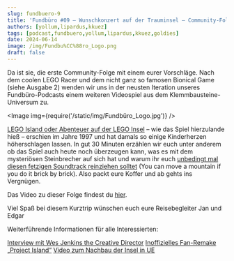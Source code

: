 ```yaml
---
slug: fundbuero-9
title: 'Fundbüro #09 – Wunschkonzert auf der Trauminsel – Community-Folge 1'
authors: [yollum,lipardus,kkuez]
tags: [podcast,fundbuero,yollum,lipardus,kkuez,goldies]
date: 2024-06-14
image: /img/Fundbu%CC%88ro_Logo.png
draft: false
---
```



Da ist sie, die erste Community-Folge mit einem eurer Vorschläge. Nach dem coolen LEGO Racer und dem nicht ganz so famosen Bionical Game (siehe Ausgabe 2) wenden wir uns in der neusten Iteration unseres Fundbüro-Podcasts einem weiteren Videospiel aus dem Klemmbausteine-Universum zu.

<Image img={require('/static/img/Fundbüro_Logo.jpg')} />

<!--truncate-->

[LEGO Island oder Abenteuer auf der LEGO Insel](https://www.mobygames.com/game/5188/lego-island/) – wie das Spiel hierzulande hieß – erschien im Jahre 1997 und hat damals so einige Kinderherzen höherschlagen lassen. In gut 30 Minuten erzählen wir euch unter anderem ob das Spiel auch heute noch überzeugen kann, was es mit dem mysteriösen Steinbrecher auf sich hat und warum ihr euch [unbedingt mal diesen fetzigen Soundtrack reinziehen solltet](https://www.youtube.com/watch?v=UnHZYubEzcc) (You can move a mountain if you do it brick by brick).
Also packt eure Koffer und ab gehts ins Vergnügen.

Das Video zu dieser Folge findest du [hier](https://youtu.be/h_nuxrUgaSc).

Viel Spaß bei diesem Kurztrip wünschen euch eure Reisebegleiter
Jan und Edgar

Weiterführende Informationen für alle Interessierten:

[Interview mit Wes Jenkins the Creative Director](https://le717.github.io/LEGO-Island-VGF/legoisland/interview.html)
[Inoffizielles Fan-Remake „Project Island“](https://projectisland.org/)
[Video zum Nachbau der Insel in UE](https://www.youtube.com/watch?v=DYGjqTFZIvU)

<ReactPlayer
    width="100%"
    height="50px"
    controls
    url='https://m10z.picnotes.de/Fundbuero/Fundbuero_009.mp3'
/>

